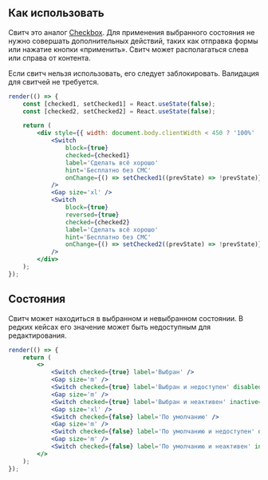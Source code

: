 ## Как использовать

Свитч это аналог [Checkbox](?path=/docs/checkbox--docs). Для применения выбранного состояния не нужно совершать дополнительных действий,
таких как отправка формы или нажатие кнопки «применить». Свитч может располагаться слева или справа от контента.

Если свитч нельзя использовать, его следует заблокировать. Валидация для свитчей не требуется.

```jsx live
render(() => {
    const [checked1, setChecked1] = React.useState(false);
    const [checked2, setChecked2] = React.useState(false);

    return (
        <div style={{ width: document.body.clientWidth < 450 ? '100%' : 320 }}>
            <Switch
                block={true}
                checked={checked1}
                label='Сделать всё хорошо'
                hint='Бесплатно без СМС'
                onChange={() => setChecked1((prevState) => !prevState)}
            />
            <Gap size='xl' />
            <Switch
                block={true}
                reversed={true}
                checked={checked2}
                label='Сделать всё хорошо'
                hint='Бесплатно без СМС'
                onChange={() => setChecked2((prevState) => !prevState)}
            />
        </div>
    );
});
```

## Состояния

Свитч может находиться в выбранном и невыбранном состоянии. В редких кейсах его значение может быть недоступным для редактирования.

```jsx live
render(() => {
    return (
        <>
            <Switch checked={true} label='Выбран' />
            <Gap size='m' />
            <Switch checked={true} label='Выбран и недоступен' disabled={true} />
            <Gap size='m' />
            <Switch checked={true} label='Выбран и неактивен' inactive={true} />
            <Gap size='xl' />
            <Switch checked={false} label='По умолчанию' />
            <Gap size='m' />
            <Switch checked={false} label='По умолчанию и недоступен' disabled={true} />
            <Gap size='m' />
            <Switch checked={false} label='По умолчанию и неактивен' inactive={true} />
        </>
    );
});
```
